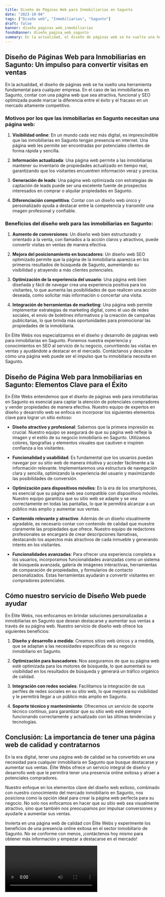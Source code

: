 ```yaml
---
title: Diseño de Páginas Web para Inmobiliarias en Sagunto
date: "2023-10-04"
tags: ["Diseño web", "Inmobiliarias", "Sagunto"]
draft: false
banner: diseño_paginas_web_inmobiliarias
fondoBanner: diseño_pagina_web_sagunto
summary: En la actualidad, el diseño de páginas web se ha vuelto una herramienta fundamental para cualquier empresa. En el caso de las inmobiliarias en Sagunto, contar con una página web que sea atractiva, funcional y SEO optimizada puede marcar la diferencia entre el éxito y el fracaso en un mercado altamente competitivo.
---
```



## Diseño de Páginas Web para Inmobiliarias en Sagunto: Un impulso para convertir visitas en ventas

En la actualidad, el diseño de páginas web se ha vuelto una herramienta fundamental para cualquier empresa. En el caso de las inmobiliarias en Sagunto, contar con una página web que sea atractiva, funcional y SEO optimizada puede marcar la diferencia entre el éxito y el fracaso en un mercado altamente competitivo.

### Motivos por los que las inmobiliarias en Sagunto necesitan una página web:

1. **Visibilidad online**: En un mundo cada vez más digital, es imprescindible que las inmobiliarias en Sagunto tengan presencia en internet. Una página web les permite ser encontradas por potenciales clientes de forma rápida y sencilla.

2. **Información actualizada**: Una página web permite a las inmobiliarias mantener su inventario de propiedades actualizado en tiempo real, garantizando que los visitantes encuentren información veraz y precisa.

3. **Generación de leads**: Una página web optimizada con estrategias de captación de leads puede ser una excelente fuente de prospectos interesados en comprar o alquilar propiedades en Sagunto.

4. **Diferenciación competitiva**: Contar con un diseño web único y personalizado ayuda a destacar entre la competencia y transmitir una imagen profesional y confiable.

### Beneficios del diseño web para las inmobiliarias en Sagunto:

1. **Aumento de conversiones**: Un diseño web bien estructurado y orientado a la venta, con llamados a la acción claros y atractivos, puede convertir visitas en ventas de manera efectiva.

2. **Mejora del posicionamiento en buscadores**: Un diseño web SEO optimizado permite que la página de la inmobiliaria aparezca en los primeros resultados de búsqueda de Sagunto, aumentando su visibilidad y atrayendo a más clientes potenciales.

3. **Optimización de la experiencia del usuario**: Una página web bien diseñada y fácil de navegar crea una experiencia positiva para los visitantes, lo que aumenta las posibilidades de que realicen una acción deseada, como solicitar más información o concertar una visita.

4. **Integración de herramientas de marketing**: Una página web permite implementar estrategias de marketing digital, como el uso de redes sociales, el envío de boletines informativos y la creación de campañas publicitarias, lo que brinda más oportunidades para promocionar las propiedades de la inmobiliaria.

En Élite Webs nos especializamos en el diseño y desarrollo de páginas web para inmobiliarias en Sagunto. Ponemos nuestra experiencia y conocimientos en SEO al servicio de tu negocio, convirtiendo las visitas en ventas y ayudándote a destacar en el mercado. Contáctanos y descubre cómo una página web puede ser el impulso que tu inmobiliaria necesita en Sagunto.

<GifSeo />

<Cta />

## Diseño de Página Web para Inmobiliarias en Sagunto: Elementos Clave para el Éxito

En Élite Webs entendemos que el diseño de páginas web para inmobiliarias en Sagunto es esencial para captar la atención de potenciales compradores y vender propiedades de manera efectiva. Nuestro equipo de expertos en diseño y desarrollo web se enfoca en incorporar los siguientes elementos clave para lograr un sitio exitoso:

- **Diseño atractivo y profesional**: Sabemos que la primera impresión es crucial. Nuestro equipo se asegurará de que su página web refleje la imagen y el estilo de su negocio inmobiliario en Sagunto. Utilizamos colores, tipografías y elementos visuales que cautiven e inspiren confianza a los visitantes.

- **Funcionalidad y usabilidad**: Es fundamental que los usuarios puedan navegar por su sitio web de manera intuitiva y acceder fácilmente a la información relevante. Implementaremos una estructura de navegación clara y sencilla, optimizando la experiencia del usuario y maximizando las posibilidades de conversión.

- **Optimización para dispositivos móviles**: En la era de los smartphones, es esencial que su página web sea compatible con dispositivos móviles. Nuestro equipo garantiza que su sitio web se adapte y se vea correctamente en todas las pantallas, lo que le permitirá alcanzar a un público más amplio y aumentar sus ventas.

- **Contenido relevante y atractivo**: Además de un diseño visualmente agradable, es necesario contar con contenido de calidad que muestre claramente las propiedades que ofrece. Nuestro equipo de redactores profesionales se encargará de crear descripciones llamativas, destacando los aspectos más atractivos de cada inmueble y generando interés en los visitantes.

- **Funcionalidades avanzadas**: Para ofrecer una experiencia completa a los usuarios, incorporamos funcionalidades avanzadas como un sistema de búsqueda avanzada, galería de imágenes interactivas, herramientas de comparación de propiedades, y formularios de contacto personalizados. Estas herramientas ayudarán a convertir visitantes en compradores potenciales.

## Cómo nuestro servicio de Diseño Web puede ayudar

En Élite Webs, nos enfocamos en brindar soluciones personalizadas a inmobiliarias en Sagunto que desean destacarse y aumentar sus ventas a través de su página web. Nuestro servicio de diseño web ofrece los siguientes beneficios:

1. **Diseño y desarrollo a medida**: Creamos sitios web únicos y a medida, que se adaptan a las necesidades específicas de su negocio inmobiliario en Sagunto.

2. **Optimización para buscadores**: Nos aseguramos de que su página web esté optimizada para los motores de búsqueda, lo que aumentará su visibilidad en los resultados de búsqueda y generará un tráfico orgánico de calidad.

3. **Integración con redes sociales**: Facilitamos la integración de sus perfiles de redes sociales en su sitio web, lo que mejorará su visibilidad y le permitirá llegar a un público más amplio en Sagunto.

4. **Soporte técnico y mantenimiento**: Ofrecemos un servicio de soporte técnico continuo, para garantizar que su sitio web esté siempre funcionando correctamente y actualizado con las últimas tendencias y tecnologías.

## Conclusión: La importancia de tener una página web de calidad y contratarnos

En la era digital, tener una página web de calidad se ha convertido en una necesidad para cualquier inmobiliaria en Sagunto que busque destacarse y aumentar sus ventas. Élite Webs ofrece un servicio integral de diseño y desarrollo web que le permitirá tener una presencia online exitosa y atraer a potenciales compradores.

Nuestro enfoque en los elementos clave del diseño web exitoso, combinado con nuestro conocimiento del mercado inmobiliario en Sagunto, nos posiciona como la opción ideal para crear la página web perfecta para su negocio. No solo nos enfocamos en hacer que su sitio web sea visualmente atractivo, sino que también nos preocupamos por impulsar conversiones y ayudarle a aumentar sus ventas.

Invierta en una página web de calidad con Élite Webs y experimente los beneficios de una presencia online exitosa en el sector inmobiliario de Sagunto. No se conforme con menos, ¡contáctenos hoy mismo para obtener más información y empezar a destacarse en el mercado!

<Video />

<CtaBot job="Inmobiliarias" city="Sagunto" />

<Gmaps query="Sagunto+españa+maps" />
